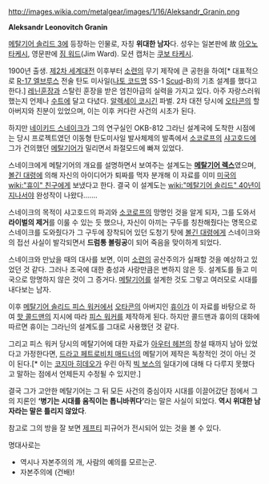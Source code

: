 http://images.wikia.com/metalgear/images/1/16/Aleksandr_Granin.png

'''Aleksandr Leonovitch Granin'''

[[메탈기어 솔리드 3]]에 등장하는 인물로, 자칭 '''위대한 남자'''다. 성우는 일본판에 故 [[아오노 타케시]], 영문판에 [[짐 워드]](Jim Ward). 모션 캡처는 [[쿠보 타케시]].

1900년 출생. [[제2차 세계대전]] 이후부터 [[소련]]의 무기 제작에 큰 공헌을 하여[* 대표적으로 [[R-17 엘브루스]] 전술 탄도 미사일([[나토 코드명]] SS-1 [[스커드|Scud]]-B)의 기초 설계를 했다고 한다.] [[레닌훈장]]과 스탈린 훈장을 받은 엄친아급의 실력을 가지고 있다. 아주 자랑스러워 했는지 언제나 [[수트]]에 달고 다녔다. [[알렉세이 코시긴]] 파벌. 2차 대전 당시에 [[오타콘]]의 할아버지와 친분이 있었으며, 이는 이후 커다란 사건의 시초가 된다.

하지만 [[네이키드 스네이크]]가 그의 연구실인 OKB-812 그라닌 설계국에 도착한 시점에는 당시 프로젝트였던 이동형 탄도미사일 발사체제의 발족에서 [[소코로프]]의 [[샤고호드]]에 그가 건의했던 [[메탈기어]]가 밀리면서 좌절모드에 빠져 있었다.

스네이크에게 메탈기어의 개요를 설명하면서 보여주는 설계도는 '''[[메탈기어 렉스]]'''였으며, [[볼긴 대령]]에 의해 자신의 아이디어가 퇴짜를 먹자 분개해 이 자료를 이미 [[미국]]의 [[wiki:"휴이" 친구]]에게 보냈다고 한다. 결국 이 설계도는 [[wiki:"메탈기어 솔리드" 40년이 지나서야]] 완성작이 나왔다…….

스네이크의 목적이 샤고호드의 파괴와 [[소코로프]]의 망명인 것을 알게 되자, 그를 도와서 '''라이벌의 제거'''를 이룰 수 있는 듯 했으나, 자신이 아끼는 구두를 칭찬해줬다는 명목으로 스네이크를 도와줬다가 그 구두에 장착되어 있던 도청기 탓에 [[볼긴 대령]]에게 스네이크와의 접선 사실이 발각되면서 '''드럼통 볼링공'''이 되어 죽음을 맞이하게 되었다.

스네이크와 만났을 때의 대사를 보면, 이미 [[소련]]의 공산주의가 실패할 것을 예상하고 있었던 것 같다. 그러나 조국에 대한 충성과 사랑만큼은 변하지 않은 듯. 설계도를 들고 미국으로 망명하지 않은 것이 그 증거다. [[메탈기어]]를 설계한 것도 그렇고 여러모로 시대를 내다보는 남자.

이후 [[메탈기어 솔리드 피스 워커]]에서 [[오타콘]]의 아버지인 [[휴이]]가 이 자료를 바탕으로 하여 [[핫 콜드맨]]의 지시에 따라 [[피스 워커]]를 제작하게 된다. 하지만 콜드맨과 휴이의 대화에 따르면 휴이는 그라닌의 설계도를 그대로 사용했던 것 같다.

그리고 피스 워커 당시의 메탈기어에 대한 자료가 [[아우터 헤븐]]의 창설 때까지 남아 있었다고 가정한다면, [[드라고 페트로비치 매드너]]의 메탈기어 제작은 독창적인 것이 아닌 것이 된다.[* 이는 [[코지마 히데오]]가 우린 아직 [[빅 보스]]의 일대기에 대해 다 다루지 못했다고 말하는 점에서 언제든지 수정될 수 있지만.]

결국 그가 고안한 메탈기어는 그 뒤 모든 사건의 중심이자 시대를 이끌어갔단 점에서 그의 지론인 '''‘병기는 시대를 움직이는 톱니바퀴다’'''라는 말은 사실이 되었다. '''역시 위대한 남자라는 말은 틀리지 않았다'''.

참고로 그의 방을 잘 보면 [[제프티]] 피규어가 전시되어 있는 것을 볼 수 있다.

명대사로는
* 역시나 자본주의의 개, 사람의 예의를 모르는군.
* 자본주의에 (건배)!
